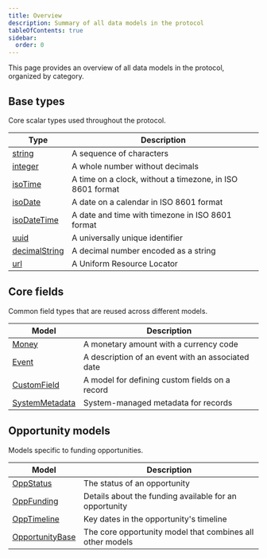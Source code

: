 ```yaml
---
title: Overview
description: Summary of all data models in the protocol
tableOfContents: true
sidebar:
  order: 0
---
```


This page provides an overview of all data models in the protocol, organized by category.

## Base types

Core scalar types used throughout the protocol.

| Type                                                                                | Description                                               |
| ----------------------------------------------------------------------------------- | --------------------------------------------------------- |
| [string](/simpler-grants-protocol/protocol/models/base-types#string)               | A sequence of characters                                  |
| [integer](/simpler-grants-protocol/protocol/models/base-types#integer)             | A whole number without decimals                           |
| [isoTime](/simpler-grants-protocol/protocol/models/base-types#isotime)             | A time on a clock, without a timezone, in ISO 8601 format |
| [isoDate](/simpler-grants-protocol/protocol/models/base-types#isodate)             | A date on a calendar in ISO 8601 format                   |
| [isoDateTime](/simpler-grants-protocol/protocol/models/base-types#isodatetime)     | A date and time with timezone in ISO 8601 format          |
| [uuid](/simpler-grants-protocol/protocol/models/base-types#uuid)                   | A universally unique identifier                           |
| [decimalString](/simpler-grants-protocol/protocol/models/base-types#decimalstring) | A decimal number encoded as a string                      |
| [url](/simpler-grants-protocol/protocol/models/base-types#url)                     | A Uniform Resource Locator                                |

## Core fields

Common field types that are reused across different models.

| Model                                                                 | Description                                       |
| --------------------------------------------------------------------- | ------------------------------------------------- |
| [Money](/simpler-grants-protocol/protocol/models/money)              | A monetary amount with a currency code            |
| [Event](/simpler-grants-protocol/protocol/models/event)              | A description of an event with an associated date |
| [CustomField](/simpler-grants-protocol/protocol/models/custom-field) | A model for defining custom fields on a record    |
| [SystemMetadata](/simpler-grants-protocol/protocol/models/metadata)  | System-managed metadata for records               |

## Opportunity models

Models specific to funding opportunities.

| Model                                                                         | Description                                               |
| ----------------------------------------------------------------------------- | --------------------------------------------------------- |
| [OppStatus](/simpler-grants-protocol/protocol/models/opp-status)             | The status of an opportunity                              |
| [OppFunding](/simpler-grants-protocol/protocol/models/opp-funding)           | Details about the funding available for an opportunity    |
| [OppTimeline](/simpler-grants-protocol/protocol/models/opp-timeline)         | Key dates in the opportunity's timeline                   |
| [OpportunityBase](/simpler-grants-protocol/protocol/models/opportunity-base) | The core opportunity model that combines all other models |
